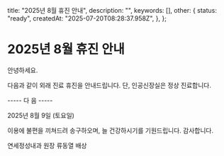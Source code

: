   title: "2025년 8월 휴진 안내",
  description: "",
  keywords: [],
  other: {
    status: "ready",
    createdAt: "2025-07-20T08:28:37.958Z",
  },
};

# 2025년 8월 휴진 안내

안녕하세요.

다음과 같이 외래 진료 휴진을 안내드립니다. 단, 인공신장실은 정상 진료합니다.

----- 다 음 -----

2025년 8월 9일 (토요일)

이용에 불편을 끼쳐드려 송구하오며, 늘 건강하시기를 기원드립니다.
감사합니다.

연세정성내과 원장 류동열 배상
